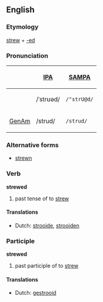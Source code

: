 ==English==

===Etymology===
[[strew]] + [[-ed]]

===Pronunciation===
{| border=1 cellpadding=5
! !! [[w:IPA|IPA]] !! [[w:SAMPA|SAMPA]]
|-
! <!-- Name this dialect? -->
| /ˈstrʊəd/ || <tt>/"strU@d/</tt>
|-
! [[GenAm]]
| /strud/ || <tt>/strud/</tt>
|}

===Alternative forms===
* [[strewn]]

===Verb===
'''strewed'''

# past tense of to [[strew]]

====Translations====
*Dutch: [[strooide]], [[strooiden]]

===Participle===
'''strewed'''

# past participle of to [[strew]]

====Translations====
*Dutch: [[gestrooid]]